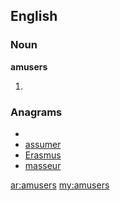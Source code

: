 ==English==

===Noun===
'''amusers'''

# {{plural of|[[amuser]]}}

===Anagrams===
* {{alphagram|aemrssu}}
* [[assumer#English|assumer]]
* [[Erasmus#English|Erasmus]]
* [[masseur#English|masseur]]

[[ar:amusers]]
[[my:amusers]]
